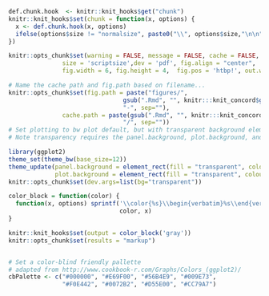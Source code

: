 
```r
def.chunk.hook  <- knitr::knit_hooks$get("chunk")
knitr::knit_hooks$set(chunk = function(x, options) {
  x <- def.chunk.hook(x, options)
  ifelse(options$size != "normalsize", paste0("\\", options$size,"\n\n", x, "\n\n \\normalsize"), x)
})

knitr::opts_chunk$set(warning = FALSE, message = FALSE, cache = FALSE, verbose = TRUE,
               size = 'scriptsize',dev = 'pdf', fig.align = "center",
               fig.width = 6, fig.height = 4,  fig.pos = 'htbp!', out.width = '.8\\textwidth')

# Name the cache path and fig.path based on filename...
knitr::opts_chunk$set(fig.path = paste("figures/",
                                gsub(".Rmd", "", knitr:::knit_concord$get('infile')),
                                "-", sep=""),
               cache.path = paste(gsub(".Rmd", "", knitr:::knit_concord$get('infile') ), 
                                "/", sep=""))
# Set plotting to bw plot default, but with transparent background elements.  
# Note transparency requires the panel.background, plot.background, and device background all be set!

library(ggplot2) 
theme_set(theme_bw(base_size=12))
theme_update(panel.background = element_rect(fill = "transparent", colour = NA),
             plot.background = element_rect(fill = "transparent", colour = NA))
knitr::opts_chunk$set(dev.args=list(bg="transparent"))

color_block = function(color) {
  function(x, options) sprintf('\\color{%s}\\begin{verbatim}%s\\end{verbatim}',
                               color, x)
}

knitr::knit_hooks$set(output = color_block('gray'))
knitr::opts_chunk$set(results = "markup")


# Set a color-blind friendly pallette
# adapted from http://www.cookbook-r.com/Graphs/Colors_(ggplot2)/
cbPalette <- c("#000000", "#E69F00", "#56B4E9", "#009E73", 
               "#F0E442", "#0072B2", "#D55E00", "#CC79A7")
```
